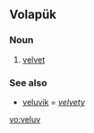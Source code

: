 ==Volapük==

===Noun===
{{head|vo|noun}}

# [[velvet]]

===See also===
* [[veluvik]] = ''[[velvety]]''

[[vo:veluv]]